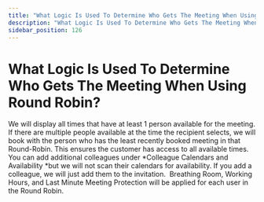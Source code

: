 ```yaml
---
title: "What Logic Is Used To Determine Who Gets The Meeting When Using Round Robin?"
description: "What Logic Is Used To Determine Who Gets The Meeting When Using Round Robin?"
sidebar_position: 126
---
```


# What Logic Is Used To Determine Who Gets The Meeting When Using Round Robin?

We will display all times that have at least 1 person available for the meeting. If there are multiple people available at the time the recipient selects, we will book with the person who has the least recently booked meeting in that Round-Robin. This ensures the customer has access to all available times.
You can add additional colleagues under *Colleague Calendars and Availability *but we will not scan their calendars for availability. If you add a colleague, we will just add them to the invitation. 
Breathing Room, Working Hours, and Last Minute Meeting Protection will be applied for each user in the Round Robin.